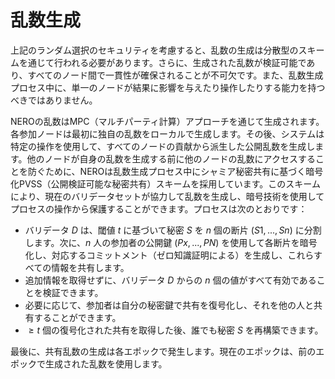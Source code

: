 
# 乱数生成

上記のランダム選択のセキュリティを考慮すると、乱数の生成は分散型のスキームを通じて行われる必要があります。さらに、生成された乱数が検証可能であり、すべてのノード間で一貫性が確保されることが不可欠です。また、乱数生成プロセス中に、単一のノードが結果に影響を与えたり操作したりする能力を持つべきではありません。

NEROの乱数はMPC（マルチパーティ計算）アプローチを通じて生成されます。各参加ノードは最初に独自の乱数をローカルで生成します。その後、システムは特定の操作を使用して、すべてのノードの貢献から派生した公開乱数を生成します。他のノードが自身の乱数を生成する前に他のノードの乱数にアクセスすることを防ぐために、NEROは乱数生成プロセス中にシャミア秘密共有に基づく暗号化PVSS（公開検証可能な秘密共有）スキームを採用しています。このスキームにより、現在のバリデータセットが協力して乱数を生成し、暗号技術を使用してプロセスの操作から保護することができます。プロセスは次のとおりです：

* バリデータ $D$ は、閾値 $t$ に基づいて秘密 $S$ を $n$ 個の断片 $(S1,...,Sn)$ に分割します。次に、$n$ 人の参加者の公開鍵 $(Px,...,PN)$ を使用して各断片を暗号化し、対応するコミットメント（ゼロ知識証明による）を生成し、これらすべての情報を共有します。
* 追加情報を取得せずに、バリデータ $D$ からの $n$ 個の値がすべて有効であることを検証できます。
* 必要に応じて、参加者は自分の秘密鍵で共有を復号化し、それを他の人と共有することができます。
* $≥ t$ 個の復号化された共有を取得した後、誰でも秘密 $S$ を再構築できます。

最後に、共有乱数の生成は各エポックで発生します。現在のエポックは、前のエポックで生成された乱数を使用します。 

<PageFeedback path="/ja/core-concepts/consensus-mechanism/randomNumberGeneration" />
